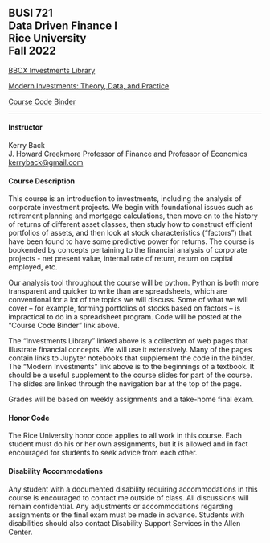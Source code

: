 ## BUSI 721<br>Data Driven Finance I<br>Rice University<br>Fall 2022

[BBCX Investments Library](http://bbcx-investments.com)

[Modern Investments: Theory, Data, and Practice](http://mi.bbcx-investments.com/index.html)

[Course Code Binder](https://mybinder.org/v2/gh/kerryback/2022-721-binder.git/HEAD)

<hr>

#### Instructor

Kerry Back<br>
J. Howard Creekmore Professor of Finance and Professor of Economics<br>
<a href="mailto:kerryback@gmail.com">kerryback@gmail.com</a>

#### Course Description

This course is an introduction to investments, including the analysis of corporate investment projects.  We begin with foundational issues such as retirement planning and mortgage calculations, then move on to the history of returns of different asset classes, then study how to construct efficient portfolios of assets, and then look at stock characteristics ("factors") that have been found to have some predictive power for returns. The course is bookended by concepts pertaining to the financial analysis of corporate projects - net present value, internal rate of return, return on capital employed, etc.

Our analysis tool throughout the course will be python.  Python is both more transparent and quicker to write than are spreadsheets, which are conventional for a lot of the topics we will discuss.  Some of what we will cover -- for example, forming portfolios of stocks based on factors -- is impractical to do in a spreadsheet program.  Code will be posted at the "Course Code Binder" link above.

The "Investments Library" linked above is a collection of web pages that illustrate financial concepts.  We will use it extensively.  Many of the pages contain links to Jupyter notebooks that supplement the code in the binder.  The "Modern Investments" link above is to the beginnings of a textbook.  It should be a useful supplement to the course slides for part of the course.  The slides are linked through the navigation bar at the top of the page.

Grades will be based on weekly assignments and a take-home final exam.

#### Honor Code

The Rice University honor code applies to all work in this course.  Each student must do his or her own assignments, but it is allowed and in fact encouraged for students to seek advice from each other. 

#### Disability Accommodations

Any student with a documented disability requiring accommodations in this course is encouraged to
contact me outside of class. All discussions will remain confidential. Any adjustments or accommodations
regarding assignments or the final exam must be made in advance. Students with disabilities
should also contact Disability Support Services in the Allen Center.







